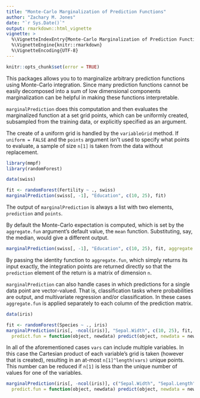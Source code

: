 ```yaml
---
title: "Monte-Carlo Marginalization of Prediction Functions"
author: "Zachary M. Jones"
date: "`r Sys.Date()`"
output: rmarkdown::html_vignette
vignette: >
  %\VignetteIndexEntry{Monte-Carlo Marginalization of Prediction Functions}
  %\VignetteEngine{knitr::rmarkdown}
  %\VignetteEncoding{UTF-8}
---
```


```r
knitr::opts_chunk$set(error = TRUE)
```

This packages allows you to to marginalize arbitrary prediction functions using Monte-Carlo integration. Since many prediction functions cannot be easily decomposed into a sum of low dimensional components marginalization can be helpful in making these functions interpretable.

`marginalPrediction` does this computation and then evaluates the marginalized function at a set grid points, which can be uniformly created, subsampled from the training data, or explicitly specified as an argument.

The create of a uniform grid is handled by the `variableGrid` method. If `uniform = FALSE` and the `points` argument isn't used to specify what points to evaluate, a sample of size `n[1]` is taken from the data without replacement.

```r
library(mmpf)
library(randomForest)

data(swiss)

fit <- randomForest(Fertility ~ ., swiss)
marginalPrediction(swiss[, -1], "Education", c(10, 25), fit)
```

The output of `marginalPrediction` is always a list with two elements, `prediction` and `points`.

By default the Monte-Carlo expectation is computed, which is set by the `aggregate.fun` argument's default value, the `mean` function. Substituting, say, the median, would give a different output.

```r
marginalPrediction(swiss[, -1], "Education", c(10, 25), fit, aggregate.fun = identity)
````

By passing the identity function to `aggregate.fun`, which simply returns its input exactly, the integration points are returned directly so that the `prediction` element of the return is a matrix of dimension `n`.

`marginalPrediction` can also handle cases in which predictions for a single data point are vector-valued. That is, classification tasks where probabilities are output, and multivariate regression and/or classification. In these cases `aggregate.fun` is applied separately to each column of the prediction matrix.

```r
data(iris)

fit <- randomForest(Species ~ ., iris)
marginalPrediction(iris[, -ncol(iris)], "Sepal.Width", c(10, 25), fit,
  predict.fun = function(object, newdata) predict(object, newdata = newdata, type = "prob"))
```

In all of the aforementioned cases `vars` can include multiple variables. In this case the Cartesian product of each variable's grid is taken (however that is created), resulting in an at-most `n[1]^length(vars)` unique points. This number can be reduced if `n[1]` is less than the unique number of values for one of the variables.

```r
marginalPrediction(iris[, -ncol(iris)], c("Sepal.Width", "Sepal.Length"), c(5, 25), fit,
  predict.fun = function(object, newdata) predict(object, newdata = newdata, type = "prob"))
```
